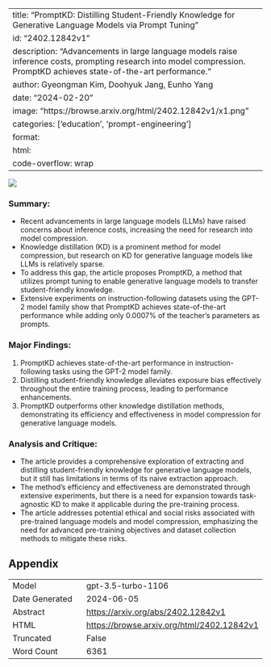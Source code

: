 
---
title: "PromptKD: Distilling Student-Friendly Knowledge for Generative Language Models via Prompt Tuning"
id: "2402.12842v1"
description: "Advancements in large language models raise inference costs, prompting research into model compression. PromptKD achieves state-of-the-art performance."
author: Gyeongman Kim, Doohyuk Jang, Eunho Yang
date: "2024-02-20"
image: "https://browse.arxiv.org/html/2402.12842v1/x1.png"
categories: ['education', 'prompt-engineering']
format:
  html:
    code-overflow: wrap
---

![](https://browse.arxiv.org/html/2402.12842v1/x1.png)

### Summary:
- Recent advancements in large language models (LLMs) have raised concerns about inference costs, increasing the need for research into model compression.
- Knowledge distillation (KD) is a prominent method for model compression, but research on KD for generative language models like LLMs is relatively sparse.
- To address this gap, the article proposes PromptKD, a method that utilizes prompt tuning to enable generative language models to transfer student-friendly knowledge.
- Extensive experiments on instruction-following datasets using the GPT-2 model family show that PromptKD achieves state-of-the-art performance while adding only 0.0007% of the teacher’s parameters as prompts.

### Major Findings:
1. PromptKD achieves state-of-the-art performance in instruction-following tasks using the GPT-2 model family.
2. Distilling student-friendly knowledge alleviates exposure bias effectively throughout the entire training process, leading to performance enhancements.
3. PromptKD outperforms other knowledge distillation methods, demonstrating its efficiency and effectiveness in model compression for generative language models.

### Analysis and Critique:
- The article provides a comprehensive exploration of extracting and distilling student-friendly knowledge for generative language models, but it still has limitations in terms of its naive extraction approach.
- The method's efficiency and effectiveness are demonstrated through extensive experiments, but there is a need for expansion towards task-agnostic KD to make it applicable during the pre-training process.
- The article addresses potential ethical and social risks associated with pre-trained language models and model compression, emphasizing the need for advanced pre-training objectives and dataset collection methods to mitigate these risks.

## Appendix

|          |          |
|----------|----------|
| Model     | gpt-3.5-turbo-1106       |
| Date Generated     | 2024-06-05       |
| Abstract | [https://arxiv.org/abs/2402.12842v1](https://arxiv.org/abs/2402.12842v1)        |
| HTML     | [https://browse.arxiv.org/html/2402.12842v1](https://browse.arxiv.org/html/2402.12842v1)       |
| Truncated       | False       |
| Word Count       | 6361       |